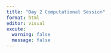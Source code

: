 ```yaml
---
title: "Day 2 Computational Session"
format: html
editor: visual
excute:
  warning: false
  message: false
---
```

